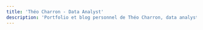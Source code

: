 ---
title: 'Théo Charron - Data Analyst'
description: 'Portfolio et blog personnel de Théo Charron, data analyst passionné par la data science et les nouvelles technologies.'
---


<HeroSection
  title="Data Analyst" 
  subtitle="Passionné par la data"
  description="Je transforme des données complexes en insights actionnables et crée des applications web modernes."
/>

<LatestUpdates />

<RecentProjects /> 